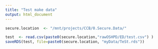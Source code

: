 ```yaml
---
title: "Test make data"
output: html_document
---
```



```r

secure.location  <- "/mnt/projects/CCB/0.Secure.Data/"

test  <- read.csv(paste0(secure.location,"rawOSHPD/ED/test.csv") )
saveRDS(test, file=paste0(secure.location, "myData/TeSt.rds"))


```







